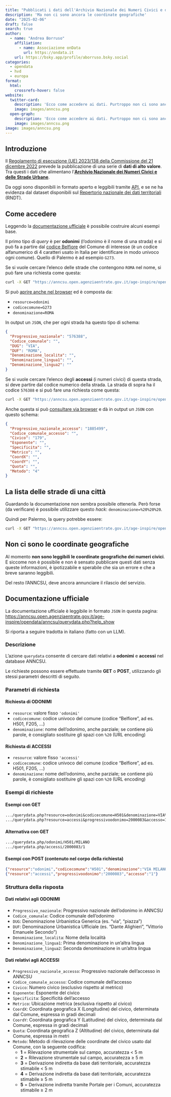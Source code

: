 ```yaml
---
title: "Pubblicati i dati dell'Archivio Nazionale dei Numeri Civici e delle Strade Urbane"
description: 'Ma non ci sono ancora le coordinate geografiche'
date: "2025-02-06"
draft: false
search: true
author:
  - name: "Andrea Borruso"
    affiliation:
      - name: Associazione onData
        url: https://ondata.it
    url: https://bsky.app/profile/aborruso.bsky.social
categories:
  - opendata
  - hvd
  - europa
format:
  html:
    crossrefs-hover: false
website:
  twitter-card:
    description: 'Ecco come accedere ai dati. Purtroppo non ci sono ancora le coordinate geografiche'
    image: images/anncsu.png
  open-graph:
    description: 'Ecco come accedere ai dati. Purtroppo non ci sono ancora le coordinate geografiche'
    image: images/anncsu.png
image: images/anncsu.png
---
```


## Introduzione

Il [Regolamento di esecuzione (UE) 2023/138 della Commissione del 21 dicembre 2022](https://eur-lex.europa.eu/legal-content/IT/TXT/?uri=CELEX:32023R0138) prevede la pubblicazione di una serie di **dati di alto valore**.<br>
Tra questi i dati che alimentano l'[**Archivio Nazionale dei Numeri Civici e delle Strade Urbane**](https://www.anncsu.gov.it/).

Da oggi sono disponibili in formato aperto e leggibili tramite [API](#come-accedere), e se ne ha evidenza dal dataset disponibili sul [Repertorio nazionale dei dati territoriali](https://geodati.gov.it/geoportale/visualizzazione-metadati/scheda-metadati/?uuid=age:consultazioneANNCSU) (RNDT).


## Come accedere

Leggendo la [documentazione ufficiale](#documentazione-ufficiale) è possibile costruire alcuni esempi base.

Il primo tipo di *query* è per **odonimi** (l'odonimo è il nome di una strada) e si può fa a partire dal [codice Belfiore](https://dait.interno.gov.it/territorio-e-autonomie-locali/sut/elenco_codici_comuni.php) del Comune di interesse (è un codice alfanumerico di 4 caratteri usato in Italia per identificare in modo univoco ogni comune). Quello di Palermo è ad esempio `G273`.

Se si vuole cercare l'elenco delle strade che contengono `ROMA` nel nome, si può fare una richiesta come questa:

```bash
curl -X GET "https://anncsu.open.agenziaentrate.gov.it/age-inspire/opendata/anncsu/querydata.php?resource=odonimi&codicecomune=G273&denominazione=ROMA"
```

Si può [aprire anche nel browser](https://anncsu.open.agenziaentrate.gov.it/age-inspire/opendata/anncsu/querydata.php?resource=odonimi&codicecomune=G273&denominazione=ROMA) ed è composta da:

- `resource=odonimi`
- `codicecomune=G273`
- `denominazione=ROMA`

In output un `JSON`, che per ogni strada ha questo tipo di schema:

```json
{
  "Progressivo_nazionale": "576388",
  "Codice_comunale": "",
  "DUG": "VIA",
  "DUF": "ROMA",
  "Denominazione_localita": "",
  "Denominazione_lingua1": "",
  "Denominazione_lingua2": ""
}
```

Se si vuole cercare l'elenco degli **accessi** (i numeri civici) di questa strada, si deve partire dal codice numerico della strada. La strada di sopra ha il codice `576388` e si può fare una richiesta come questa:

```bash
curl -X GET "https://anncsu.open.agenziaentrate.gov.it/age-inspire/opendata/anncsu/querydata.php?resource=accessi&progressivoodonimo=576388&accesso=1"
```

Anche questa si può [consultare via browser](https://anncsu.open.agenziaentrate.gov.it/age-inspire/opendata/anncsu/querydata.php?resource=accessi&progressivoodonimo=576388&accesso=1) e dà in output un `JSON` con questo schema:

```json
{
  "Progressivo_nazionale_accesso": "1885499",
  "Codice_comunale_accesso": "",
  "Civico": "179",
  "Esponente": "",
  "Specificita": "",
  "Metrico": "",
  "CoordX": "",
  "CoordY": "",
  "Quota": "",
  "Metodo": "4"
}
```

## La lista delle strade di una città

Guardando la documentazione non sembra possibile ottenerla. Però forse (da verificare) è possibile utilizzare questo *hack*: `denominazione=%20%20%20`.

Quindi per Palermo, la query potrebbe essere:

```bash
curl -X GET "https://anncsu.open.agenziaentrate.gov.it/age-inspire/opendata/anncsu/querydata.php?resource=odonimi&codicecomune=G273&denominazione=%20%20%20"
```

## Non ci sono le coordinate geografiche

Al momento **non sono leggibili le coordinate geografiche dei numeri civici**. E siccome non è possibile e non è sensato pubblicare questi dati senza queste informazioni, è ipotizzabile e sperabile che sia un errore e che a breve saranno leggibili.

Del resto l'ANNCSU, deve ancora annunciare il rilascio del servizio.

## Documentazione ufficiale

La documentazione ufficiale è leggibile in formato `JSON` in questa pagina:<br>
<https://anncsu.open.agenziaentrate.gov.it/age-inspire/opendata/anncsu/querydata.php?help_show>

Si riporta a seguire tradotta in italiano (fatto con un LLM).

### Descrizione
L'azione `querydata` consente di cercare dati relativi a **odonimi** e **accessi** nel database ANNCSU.

Le richieste possono essere effettuate tramite **GET** o **POST**, utilizzando gli stessi parametri descritti di seguito.

### Parametri di richiesta

#### Richiesta di **ODONIMI**
- `resource`: valore fisso `'odonimi'`
- `codicecomune`: codice univoco del comune (codice "Belfiore", ad es. H501, F205, ...)
- `denominazione`: nome dell'odonimo, anche parziale; se contiene più parole, è consigliato sostituire gli spazi con `%20` (URL encoding)

#### Richiesta di **ACCESSI**
- `resource`: valore fisso `'accessi'`
- `codicecomune`: codice univoco del comune (codice "Belfiore", ad es. H501, F205, ...)
- `denominazione`: nome dell'odonimo, anche parziale; se contiene più parole, è consigliato sostituire gli spazi con `%20` (URL encoding)

### Esempi di richieste

#### Esempi con **GET**
```markdown
.../querydata.php?resource=odonimi&codicecomune=H501&denominazione=VIA%20MILANO
.../querydata.php?resource=accessi&progressivoodonimo=2000083&accesso=1
```

#### Alternativa con **GET**
```markdown
.../querydata.php/odonimi/H501/MILANO
.../querydata.php/accessi/2000083/1
```

#### Esempi con **POST** (contenuto nel corpo della richiesta)
```json
{"resource":"odonimi","codicecomune":"H501","denominazione":"VIA MILANO"}
{"resource":"accessi","progressivoodonimo":"2000083","accesso":"1"}
```

### Struttura della risposta

#### Dati relativi agli **ODONIMI**
- `Progressivo_nazionale`: Progressivo nazionale dell'odonimo in ANNCSU
- `Codice_comunale`: Codice comunale dell'odonimo
- `DUG`: Denominazione Urbanistica Generica (es. “via”, “piazza”)
- `DUF`: Denominazione Urbanistica Ufficiale (es. “Dante Alighieri”, “Vittorio Emanuele Secondo”)
- `Denominazione_localita`: Nome della località
- `Denominazione_lingua1`: Prima denominazione in un'altra lingua
- `Denominazione_lingua2`: Seconda denominazione in un'altra lingua

#### Dati relativi agli **ACCESSI**
- `Progressivo_nazionale_accesso`: Progressivo nazionale dell'accesso in ANNCSU
- `Codice_comunale_accesso`: Codice comunale dell'accesso
- `Civico`: Numero civico (esclusivo rispetto al metrico)
- `Esponente`: Esponente del civico
- `Specificita`: Specificità dell'accesso
- `Metrico`: Ubicazione metrica (esclusiva rispetto al civico)
- `CoordX`: Coordinata geografica X (Longitudine) del civico, determinata dal Comune, espressa in gradi decimali
- `CoordY`: Coordinata geografica Y (Latitudine) del civico, determinata dal Comune, espressa in gradi decimali
- `Quota`: Coordinata geografica Z (Altitudine) del civico, determinata dal Comune, espressa in metri
- `Metodo`: Metodo di rilevazione delle coordinate del civico usato dal Comune, con la seguente codifica:
  - **1** = Rilevazione strumentale sul campo, accuratezza < 5 m
  - **2** = Rilevazione strumentale sul campo, accuratezza ≥ 5 m
  - **3** = Derivazione indiretta da base dati territoriale, accuratezza stimabile < 5 m
  - **4** = Derivazione indiretta da base dati territoriale, accuratezza stimabile ≥ 5 m
  - **5** = Derivazione indiretta tramite Portale per i Comuni, accuratezza stimabile ≥ 2 m

